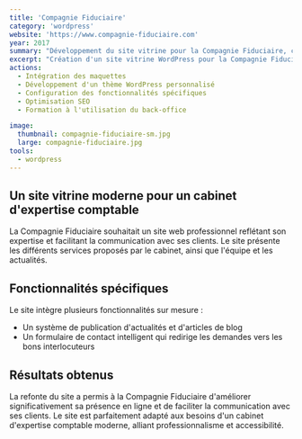 ```yaml
---
title: 'Compagnie Fiduciaire'
category: 'wordpress'
website: 'https://www.compagnie-fiduciaire.com'
year: 2017
summary: "Développement du site vitrine pour la Compagnie Fiduciaire, cabinet d'expertise comptable, d'audit et de conseil. Le site permet de mettre en avant leurs services, leur équipe et leurs actualités. Réalisé avec WordPress pour faciliter la gestion du contenu par le client."
excerpt: "Création d'un site vitrine WordPress pour la Compagnie Fiduciaire, cabinet d'expertise comptable et d'audit. Développement d'un thème personnalisé avec système de publication d'actualités et formulaire de contact intelligent, optimisé pour le SEO et la gestion de contenu."
actions:
  - Intégration des maquettes
  - Développement d'un thème WordPress personnalisé
  - Configuration des fonctionnalités spécifiques
  - Optimisation SEO
  - Formation à l'utilisation du back-office

image:
  thumbnail: compagnie-fiduciaire-sm.jpg
  large: compagnie-fiduciaire.jpg
tools:
  - wordpress
---
```


## Un site vitrine moderne pour un cabinet d'expertise comptable

La Compagnie Fiduciaire souhaitait un site web professionnel reflétant son expertise et facilitant la communication avec ses clients. Le site présente les différents services proposés par le cabinet, ainsi que l'équipe et les actualités.

## Fonctionnalités spécifiques

Le site intègre plusieurs fonctionnalités sur mesure :

- Un système de publication d'actualités et d'articles de blog
- Un formulaire de contact intelligent qui redirige les demandes vers les bons interlocuteurs

## Résultats obtenus

La refonte du site a permis à la Compagnie Fiduciaire d'améliorer significativement sa présence en ligne et de faciliter la communication avec ses clients. Le site est parfaitement adapté aux besoins d'un cabinet d'expertise comptable moderne, alliant professionnalisme et accessibilité.
